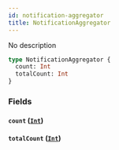```yaml
---
id: notification-aggregator
title: NotificationAggregator
---
```


No description

```graphql
type NotificationAggregator {
  count: Int
  totalCount: Int
}
```

### Fields

#### `count` ([`Int`](/v1/scalars/int))

#### `totalCount` ([`Int`](/v1/scalars/int))
